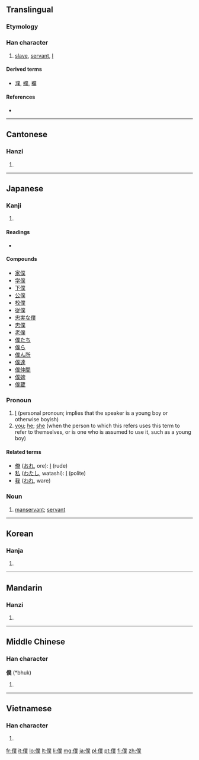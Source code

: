 {{also|仆}}<!-- may be replaced by zh-forms -->
==Translingual==

===Etymology===
{{Han compound|人|alt1=亻|菐|c1=s|c2=p|t1=man|ls=psc}}

===Han character===
{{Han char|rn=9|rad=人|as=12|sn=14|four=2223<sub>4</sub>|canj=人廿金人 (OTCO)}}

# [[slave]], [[servant]], [[I]]

====Derived terms====
* [[濮]], [[纀]], [[襥]]

====References====
* {{Han ref|kx=0116.180|dkj=01094|dj=0247.300|hdz=10218.090|uh=50D5|ud=20693|bh=B9B2|bd=47538}}

----

==Cantonese==

===Hanzi===
{{yue-hanzi|jyut=|y=buk6|sim=仆}}

# {{defn|Cantonese|sort=人12}}

----

==Japanese==

===Kanji===
{{ja-kanji|grade=c|rs=人12}}

# {{defn|Japanese|sort=人12}}

====Readings====
* {{ja-readings|on=[[ぼく]] (boku)|kun=[[しもべ]] (shimobe), [[やつがれ]] (yatsugare)}}

====Compounds====
* [[家僕]]
* [[学僕]]
* [[下僕]]
* [[公僕]]
* [[校僕]]
* [[従僕]]
* [[忠実な僕]]
* [[忠僕]]
* [[老僕]]
* [[僕たち]]
* [[僕ら]]
* [[僕ん所]]
* [[僕達]]
* [[僕仲間]]
* [[僕婢]]
* [[僕蔵]]

===Pronoun===
{{ja-pos|k|pronoun|hira=ぼく|kata=ボク|rom=boku|hidx=ほく'}}

# [[I]] (personal pronoun; implies that the speaker is a young boy or otherwise boyish)
# [[you]]; [[he]]; [[she]] (when the person to which this refers uses this term to refer to themselves, or is one who is assumed to use it, such as a young boy)

====Related terms====
* [[俺]] ([[おれ]], ore): [[I]] (rude)
* [[私]] ([[わたし]], watashi): [[I]] (polite)
* [[我]] ([[われ]], ware)

===Noun===
{{ja-noun|k|hira=しもべ|rom=shimobe}}

# [[manservant]]; [[servant]]


----

==Korean==

===Hanja===
{{ko-hanja|hangeul=복|rv=bok|mr=pok}}

# {{defn|Korean|sort=人12}}

----

==Mandarin==

===Hanzi===
{{cmn-hanzi|sim=仆|pin=[[pú]] ([[pu2]])|wg=p'u<sup>2</sup>}}

# {{defn|Mandarin|sort=人12}}

----

==Middle Chinese==

===Han character===
'''僕''' (*bhuk)<!--asterisk indicates that this character appears more than four times in the Tang Dynasty corpus of literature-->

# {{defn|Middle Chinese|sort=人12}}

----

==Vietnamese==

===Han character===
{{vi-hantu|[[bộc]], [[bọc]]|rs=人12}}

# {{defn|Vietnamese|sort=人12}}

[[fr:僕]]
[[it:僕]]
[[lo:僕]]
[[lt:僕]]
[[li:僕]]
[[mg:僕]]
[[ja:僕]]
[[pl:僕]]
[[pt:僕]]
[[fi:僕]]
[[zh:僕]]